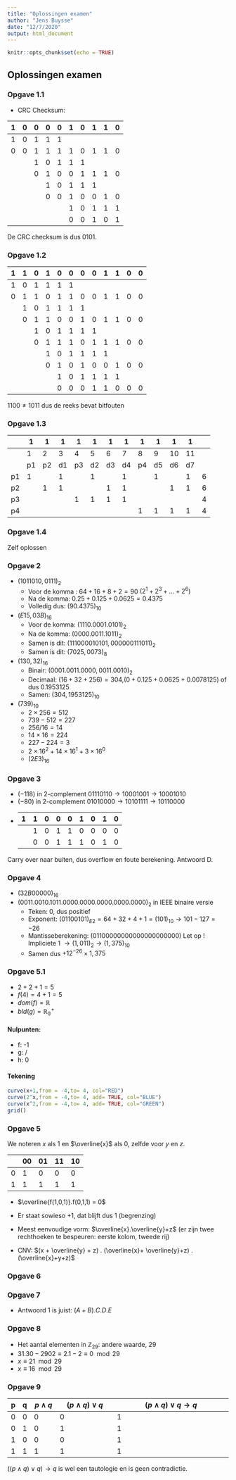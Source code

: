 ```yaml
---
title: "Oplossingen examen"
author: "Jens Buysse"
date: "12/7/2020"
output: html_document
---
```


```r
knitr::opts_chunk$set(echo = TRUE)
```

## Oplossingen examen
### Opgave 1.1
- CRC Checksum:

| 1 | 0 | 0 | 0 | 0 | 1 | 0 | 1 | 1 | 0 |
| - | - | - | - | - | - | - | - | - | - |
| 1 | 0 | 1 | 1 | 1 |   |   |   |   |   |
| 0 | 0 | 1 | 1 | 1 | 1 | 0 | 1 | 1 | 0 |
|   |   | 1 | 0 | 1 | 1 | 1 |   |   |   |
|   |   | 0 | 1 | 0 | 0 | 1 | 1 | 1 | 0 |
|   |   |   | 1 | 0 | 1 | 1 | 1 |   |   |
|   |   |   | 0 | 0 | 1 | 0 | 0 | 1 | 0 |
|   |   |   |   |   | 1 | 0 | 1 | 1 | 1 |
|   |   |   |   |   | 0 | 0 | 1 | 0 | 1 |

De CRC checksum is dus 0101.

### Opgave 1.2

| 1 | 1 | 0 | 1 | 0 | 0 | 0 | 0 | 1 | 1 | 0 | 0 |
| - | - | - | - | - | - | - | - | - | - | - | - |
| 1 | 0 | 1 | 1 | 1 | 1 |   |   |   |   |   |   |
| 0 | 1 | 1 | 0 | 1 | 1 | 0 | 0 | 1 | 1 | 0 | 0 |
|   | 1 | 0 | 1 | 1 | 1 | 1 |   |   |   |   |   |
|   | 0 | 1 | 1 | 0 | 0 | 1 | 0 | 1 | 1 | 0 | 0 |
|   |   | 1 | 0 | 1 | 1 | 1 | 1 |   |   |   |   |
|   |   | 0 | 1 | 1 | 1 | 0 | 1 | 1 | 1 | 0 | 0 |
|   |   |   | 1 | 0 | 1 | 1 | 1 | 1 |   |   |   |
|   |   |   | 0 | 1 | 0 | 1 | 0 | 0 | 1 | 0 | 0 |
|   |   |   |   | 1 | 0 | 1 | 1 | 1 | 1 |   |   |
|   |   |   |   | 0 | 0 | 0 | 1 | 1 | 0 | 0 | 0 |

$1100 \neq 1011$ dus de reeks bevat bitfouten

### Opgave 1.3
|    | 1  | 1  | 1  | 1  | 1  | 1  | 1  | 1  | 1  | 1  | 1  |   |
| -- | -- | -- | -- | -- | -- | -- | -- | -- | -- | -- | -- | - |
|    | 1  | 2  | 3  | 4  | 5  | 6  | 7  | 8  | 9  | 10 | 11 |   |
|    | p1 | p2 | d1 | p3 | d2 | d3 | d4 | p4 | d5 | d6 | d7 |   |
| p1 | 1  |    | 1  |    | 1  |    | 1  |    | 1  |    | 1  | 6 |
| p2 |    | 1  | 1  |    |    | 1  | 1  |    |    | 1  | 1  | 6 |
| p3 |    |    |    | 1  | 1  | 1  | 1  |    |    |    |    | 4 |
| p4 |    |    |    |    |    |    |    | 1  | 1  | 1  | 1  | 4 |

### Opgave 1.4 
Zelf oplossen

### Opgave 2

- $(1011010,0111)_2$ 
  - Voor de komma : $64+16+8+2 = 90$ $(2^1 + 2^3 + ... + 2^6)$
  - Na de komma: $0.25 + 0.125 + 0.0625 = 0.4375$
  - Volledig dus: $(90.4375)_{10}$
- $(E15,03B)_{16}$
  - Voor de komma: $(1110.0001.0101)_2$
  - Na de komma: $(0000.0011.1011)_2$
  - Samen is dit: $(111 000 010 101,000 000 111 011)_2$
  - Samen is dit: $(7025,0073)_8$
- $(130,32)_{16}$
  - Binair: $(0001.0011.0000,0011.0010)_2$
  - Decimaal: $(16+32+256)=304$,$(0+0.125+0.0625+ 0.0078125)$ of dus 0.1953125
  - Samen: $(304,1953125)_{10}$
- $(739)_{10}$
  - $2 \times 256 = 512$
  - $739 - 512 = 227$
  - $256 / 16 = 14$
  - $14 \times 16 = 224$
  - $227-224 = 3$
  - $2\times 16^2 + 14\times 16^1 + 3 \times 16^0$
  - $(2E3)_{16}$

### Opgave 3

- $(-118)$ in 2-complement $01110110 \rightarrow 10001001 \rightarrow 10001010$
- $(-80)$ in 2-complement $01010000 \rightarrow 10101111 \rightarrow 10110000$
-
| 1 | 1 | 0 | 0 | 0 | 1 | 0 | 1 | 0 |
| - | - | - | - | - | - | - | - | - |
|   | 1 | 0 | 1 | 1 | 0 | 0 | 0 | 0 |
|   | 0 | 0 | 1 | 1 | 1 | 0 | 1 | 0 |

Carry over naar buiten, dus overflow en foute berekening. Antwoord D.

### Opgave 4
- $(32B00000)_{16}$
- $(0011.0010.1011.0000.0000.0000.0000.0000)_2$ in IEEE binaire versie
  - Teken: 0, dus positief
  - Exponent: $(01100101)_{E2} = 64 + 32 + 4 + 1 = (101)_{10} \rightarrow 101-127 = -26$
  - Mantisseberekening: $(01100000000000000000000)$ Let op ! Impliciete 1 $\rightarrow (1,011)_2 \rightarrow (1,375)_{10}$
  - Samen dus $+1 2^{-26} \times 1,375$
  
### Opgave 5.1
- $2 + 2 + 1 = 5$
- $f(4) = 4 +1 = 5$
- $dom(f) = \mathbb{R}$
- $bld(g) = \mathbb{R_0^+}$

#### Nulpunten:
- f: -1
- g: /
- h: 0

#### Tekening
```r
curve(x+1,from = -4,to= 4, col="RED")
curve(2^x,from = -4,to= 4, add= TRUE, col="BLUE")
curve(x^2,from = -4,to= 4, add= TRUE, col="GREEN")
grid()
```


### Opgave 5

We noteren $x$ als 1 en $\overline{x}$ als 0, zelfde voor $y$ en $z$.

|   | 00 | 01 | 11 | 10 |
| - | -- | -- | -- | -- |
| 0 | 1  | 0  | 0  | 0  |
| 1 | 1  | 1  | 1  | 1  |

- $\overline{f(1,0,1)}.f(0,1,1) = 0$
- Er staat sowieso +1, dat blijft dus 1 (begrenzing)
- Meest eenvoudige vorm: $\overline{x}.\overline{y}+z$ (er zijn twee rechthoeken te bespeuren: eerste kolom, tweede rij)

- CNV: $(x + \overline{y} + z) . (\overline{x}+ \overline{y}+z) . (\overline{x}+y+z)$ 

### Opgave 6
\begin{eqnarray}
  f(x,y,z)    & = (x.y) + (y. (y + \overline{z})) + (\overline{y}.z) & (opgave) \\
              & = (x.y) + (y.y + y.\overline{z}) + (\overline{y}.z)& (distributief)\\
              & = (x.y) + (y + y.\overline{z}) + (\overline{y}.z)& (idempotentie)\\
              & = (x.y) + (y) + (\overline{y}.z) & (absorptie)\\
              & = x.y + y + \overline{y}.z & (associatief)\\
              & = y + \overline{y}.z & (absorptie)\\
\end{eqnarray}

### Opgave 7
- Antwoord 1 is juist: $(A+B).C.D.E$

### Opgave 8
- Het aantal elementen in $\mathbb{Z}_{29}$: andere waarde, 29
- $31.30 - 2902 \equiv 2.1 - 2 \equiv 0 \mod{29}$
- $x \equiv 21 \mod{29}$
- $x \equiv 16 \mod{29}$

### Opgave 9
| p | q | $p \wedge q$ | $(p \wedge q) \vee q$ | $(p \wedge q) \vee q \rightarrow q$ |
| - | - | ------ | ------------- | -------------------------- |
| 0 | 0 | 0      | 0             | 1                          |
| 0 | 1 | 0      | 1             | 1                          |
| 1 | 0 | 0      | 0             | 1                          |
| 1 | 1 | 1      | 1             | 1                          |

$((p \wedge q) \vee q )\rightarrow q$ is wel een tautologie en is geen contradictie.


